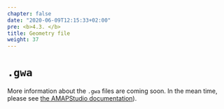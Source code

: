 ```yaml
---
chapter: false
date: "2020-06-09T12:15:33+02:00"
pre: <b>4.3. </b>
title: Geometry file
weight: 37
---
```


# `.gwa`

More information about the `.gwa` files are coming soon. In the mean time, please see [the AMAPStudio documentation](http://amapstudio.cirad.fr/soft/xplo/private/the_gwa_format_-_geometry_with_attributes)).